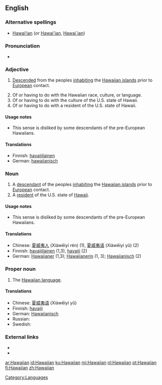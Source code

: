 ==English==

===Alternative spellings===
* [[Hawaiʻian]] (''or'' [[Hawai'ian]], [[Hawai`ian]])

===Pronunciation===
* {{SAMPA|[h@"waI@n]}}

===Adjective===
{{en-adj|-}}

# {{of a person}} [[descend|Descended]] from the peoples [[inhabiting]] the [[Hawaiian islands]] prior to [[European]] contact.
# Of or having to do with the Hawaiian race, culture, or language.
# Of or having to do with the culture of the U.S. state of Hawaii.
# Of or having to do with a resident of the U.S. state of Hawaii.

====Usage notes====
* {{sense|of a resident of Hawaii}} This sense is disliked by some descendants of the pre-European Hawaiians.

====Translations====
{{checktrans-top}}
* Finnish: [[havaijilainen]]
* German: [[hawaiianisch]]
{{checktrans-bottom}}

===Noun===
{{en-noun}}

# A [[descendant]] of the peoples [[inhabiting]] the [[Hawaiian islands]] prior to [[European]] contact.
# A [[resident]] of the U.S. state of [[Hawaii]].

====Usage notes====
* {{sense|a resident of Hawaii}} This sense is disliked by some descendants of the pre-European Hawaiians.

====Translations====
{{checktrans-top}}
* Chinese: [[夏威夷人]] (Xiàwēiyí rén) (1), [[夏威夷语]] (Xiàwēiyí yǔ) (2)
* Finnish: [[havaijilainen]] (1,3), [[havaiji]] (2)
* German: [[Hawaiianer]] {{m}} (1,3); [[Hawaiianerin]] {{f}} (1, 3); [[Hawaiianisch]] {{n}} (2)
{{checktrans-bottom}}

===Proper noun===
{{en-proper noun}}

# The [[Wiktionary:Hawaiian index|Hawaiian language]].

====Translations====
{{top}}
* Chinese: [[夏威夷语]] (Xiàwēiyí yǔ)
* Finnish: [[havaiji]]
* German: [[Hawaiianisch]] {{n}}
* Russian: {{t|ru|гавайский|tr=gavájskij}}
* Swedish: {{t-|sv|hawaiiska}}
{{bottom}}

===External links===
* {{pedialite}}
* {{ethnologue|code=haw}}

[[Category:Languages]]

[[ar:Hawaiian]]
[[id:Hawaiian]]
[[ku:Hawaiian]]
[[mi:Hawaiian]]
[[nl:Hawaiian]]
[[pt:Hawaiian]]
[[fi:Hawaiian]]
[[zh:Hawaiian]]